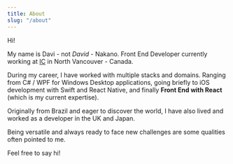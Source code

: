 ```yaml
---
title: About
slug: "/about"
---
```


Hi!

My name is Davi - not _David_ - Nakano. Front End Developer currently working at [IC](https://icthrive.com/) in North Vancouver - Canada.

During my career, I have worked with multiple stacks and domains. Ranging from C# / WPF for Windows Desktop applications, going briefly to iOS development with Swift and React Native, and finally **Front End with React** (which is my current expertise).

Originally from Brazil and eager to discover the world, I have also lived and worked as a developer in the UK and Japan.

Being versatile and always ready to face new challenges are some qualities often pointed to me.

Feel free to say hi!
